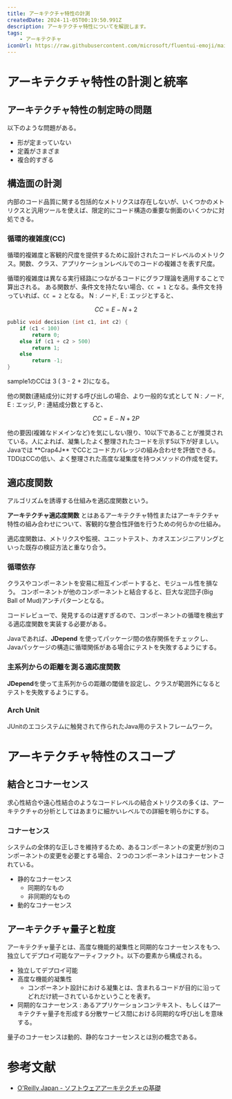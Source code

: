 ```yaml
---
title: アーキテクチャ特性の計測
createdDate: 2024-11-05T00:19:50.991Z
description: アーキテクチャ特性についてを解説します。
tags:
    - アーキテクチャ
iconUrl: https://raw.githubusercontent.com/microsoft/fluentui-emoji/main/assets/Rabbit%20face/Flat/rabbit_face_flat.svg
---
```



# アーキテクチャ特性の計測と統率

## アーキテクチャ特性の制定時の問題

以下のような問題がある。

* 形が定まっていない
* 定義がさまざま
* 複合的すぎる

## 構造面の計測

内部のコード品質に関する包括的なメトリクスは存在しないが、いくつかのメトリクスと汎用ツールを使えば、限定的にコード構造の重要な側面のいくつかに対処できる。

### 循環的複雑度(CC)

循環的複雑度と客観的尺度を提供するために設計されたコードレベルのメトリクス。関数、クラス、アプリケーションレベルでのコードの複雑さを表す尺度。

循環的複雑度は異なる実行経路につながるコードにグラフ理論を適用することで算出される。
ある関数が、条件文を持たない場合、`CC = 1` となる。条件文を持っていれば、`CC = 2` となる。
N : ノード, E : エッジとすると、

$$
CC = E - N + 2
$$

```c title="sample1"
public void decision (int c1, int c2) {
    if (c1 < 100)
        return 0;
    else if (c1 + c2 > 500)
        return 1;
    else
        return -1;
}
```

sample1のCCは 3 ( 3 - 2 + 2)になる。

他の関数(連結成分)に対する呼び出しの場合、より一般的な式として
N : ノード, E : エッジ, P : 連結成分数とすると、

```math
CC = E - N + 2P
```

<Note title="循環的複雑度はどれくらいが良いのか？">
他の要因(複雑なドメインなど)を気にしない限り、10以下であることが推奨されている。人によれば、凝集したよく整理されたコードを示す5以下が好ましい。Javaでは **Crap4J** でCCとコードカバレッジの組み合わせを評価できる。TDDはCCの低い、よく整理された高度な凝集度を持つメソッドの作成を促す。
</Note>

## 適応度関数

アルゴリズムを誘導する仕組みを適応度関数という。

**アーキテクチャ適応度関数** とはあるアーキテクチャ特性またはアーキテクチャ特性の組み合わせについて、客観的な整合性評価を行うための何らかの仕組み。

適応度関数は、メトリクスや監視、ユニットテスト、カオスエンジニアリングといった既存の検証方法と重なり合う。

### 循環依存

クラスやコンポーネントを安易に相互インポートすると、モジュール性を損なう。
コンポーネントが他のコンポーネントと結合すると、巨大な泥団子(Big Ball of Mud)アンチパターンとなる。

コードレビューで、発見するのは遅すぎるので、コンポーネントの循環を検出する適応度関数を実装する必要がある。

Javaであれば、**JDepend** を使ってパッケージ間の依存関係をチェックし、Javaパッケージの構造に循環関係がある場合にテストを失敗するようにする。

### 主系列からの距離を測る適応度関数

**JDepend**を使って主系列からの距離の閾値を設定し、クラスが範囲外になるとテストを失敗するようにする。

### Arch Unit

JUnitのエコシステムに触発されて作られたJava用のテストフレームワーク。

# アーキテクチャ特性のスコープ

## 結合とコナーセンス

求心性結合や遠心性結合のようなコードレベルの結合メトリクスの多くは、アーキテクチャの分析としてはあまりに細かいレベルでの詳細を明らかにする。

### コナーセンス

システムの全体的な正しさを維持するため、あるコンポーネントの変更が別のコンポーネントの変更を必要とする場合、２つのコンポーネントはコナーセントされている。

* 静的なコナーセンス
  * 同期的なもの
  * 非同期的なもの
* 動的なコナーセンス

## アーキテクチャ量子と粒度

アーキテクチャ量子とは、高度な機能的凝集性と同期的なコナーセンスをもつ、独立してデプロイ可能なアーティファクト。以下の要素から構成される。

* 独立してデプロイ可能
* 高度な機能的凝集性
  * コンポーネント設計における凝集とは、含まれるコードが目的に沿ってどれだけ統一されているかということを表す。
* 同期的なコナーセンス : あるアプリケーションコンテキスト、もしくはアーキテクチャ量子を形成する分散サービス間における同期的な呼び出しを意味する。

量子のコナーセンスは動的、静的なコナーセンスとは別の概念である。

# 参考文献

* [O'Reilly Japan - ソフトウェアアーキテクチャの基礎](https://www.oreilly.co.jp//books/9784873119823/)
